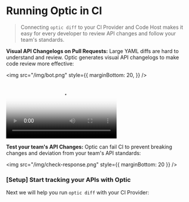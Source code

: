 

<SocialImage image="/img/bot.png" />

# Running Optic in CI

> Connecting `optic diff` to your CI Provider and Code Host makes it easy for every developer to review API changes and follow your team's standards.

**Visual API Changelogs on Pull Requests:**
Large YAML diffs are hard to understand and review. Optic generates visual API changelogs to make code review more effective:

<img src="/img/bot.png" style={{ marginBottom: 20, }} />

<div style={{paddingLeft: 70, marginBottom: 100}}>
<Video
    style={{borderRadius: 3, overflow: 'hidden'}}
    src="/video/new-changelog-short.mp4"
    poster="/video/new-changelog.png"
/>
</div>

**Test your team's API Changes:**
Optic can fail CI to prevent breaking changes and deviation from your team's API standards:

<img
    src="/img/check-response.png"
    style={{ marginBottom: 20 }}
/>

[//]: #
[//]: # "3. **Verify your APIs are working as designed:**"
[//]: # "   Use traffic from your API Tests to [verify](/docs/verify-api-behaviors) your API and OpenAPI spec are in sync."
[//]: #
[//]: # "<div style={{ marginBottom: 20, marginLeft: 25, }}>"
[//]: #
[//]: # "```bash"
[//]: # 'optic oas capture openapi.yml http://localhost:4003 --command "go test"'
[//]: # "optic oas verify openapi.yml"
[//]: # "```"
[//]: #
[//]: # "</div>"

### [Setup] Start tracking your APIs with Optic

<ApiAdd />

Next we will help you run `optic diff` with your CI Provider:


<Cards num={3}>
    <Card
        arrow
        title="GitHub"
        href="/docs/github">
    </Card>
    <Card
        arrow
        title="GitLab"
        href="/docs/gitlab">
    </Card>
    <Card
        arrow
        title="Other Providers"
        href="/docs/manual-ci-setup">
    </Card>
</Cards>

